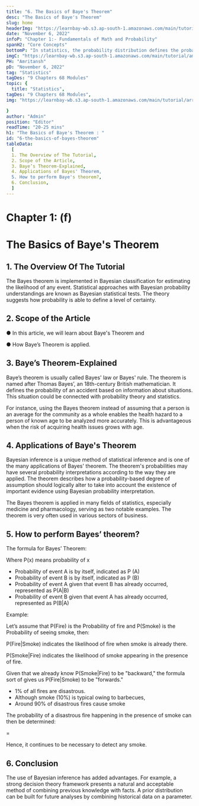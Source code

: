 ```yaml
---
title: "6. The Basics of Baye's Theorem"
desc: "The Basics of Baye's Theorem"
slug: home
headerImg: "https://learnbay-wb.s3.ap-south-1.amazonaws.com/main/tutorial/Statistics+Header.png"
date: "November 6, 2022"
infoP: "Chapter 1:- Fundamentals of Math and Probability"
spanH2: "Core Concepts"
bottomP: "In statistics, the probability distribution defines the probability of each result of a specific event in a random experiment. It would offer the probabilities of several possible situations in the long term."
imgC: "https://learnbay-wb.s3.ap-south-1.amazonaws.com/main/tutorial/amritansh.png"
PH: "Amritansh"
pD: "November 6, 2022"
tag: "Statistics"
tagDes: "9 Chapters 68 Modules"
topic: {
  title: "Statistics",
tagDes: "9 Chapters 68 Modules",
img: "https://learnbay-wb.s3.ap-south-1.amazonaws.com/main/tutorial/arrow.png"

}
author: "Admin"
position: "Editor"
readTime: "20-25 mins"
h1: "The Basics of Baye's Theorem : "
id: "6-the-basics-of-bayes-theorem"
tableData:
  [
  1. The Overview of The Tutorial,
  2. Scope of the Article,
  3. Baye’s Theorem-Explained,
  4. Applications of Bayes' Theorem,
  5. How to perform Baye's theorem?,
  6. Conclusion,
  ]
---
```



# **Chapter 1: (f)**


# **The Basics of Baye's Theorem**


## 1. The Overview Of The Tutorial


The Bayes theorem is implemented in Bayesian classification for estimating the likelihood of any event. Statistical approaches with Bayesian probability understandings are known as Bayesian statistical tests. The theory suggests how probability is able to define a level of certainty.


## 2. Scope of the Article

 


●  	In this article, we will learn about Baye's Theorem and


●  	How Baye’s Theorem is applied.

 


## 3. Baye’s Theorem-Explained


Baye’s theorem is usually called Bayes' law or Bayes' rule. The theorem is named after Thomas Bayes’, an 18th-century British mathematician. It defines the probability of an accident based on information about situations. This situation could be connected with probability theory and statistics.

 

For instance, using the Bayes theorem instead of assuming that a person is an average for the community as a whole enables the health hazard to a person of known age to be analyzed more accurately. This is advantageous when the risk of acquiring health issues grows with age.



## 4. Applications of Baye's Theorem


Bayesian inference is a unique method of statistical inference and is one of the many applications of Bayes' theorem. The theorem's probabilities may have several probability interpretations according to the way they are applied. The theorem describes how a probability-based degree of assumption should logically alter to take into account the existence of important evidence using Bayesian probability interpretation.

 

The Bayes theorem is applied in many fields of statistics, especially medicine and pharmacology, serving as two notable examples. The theorem is very often used in various sectors of business.

 


## 5. How to perform Bayes’ theorem?


The formula for Bayes’ Theorem:



Where P(x) means probability of x



* Probability of event A is by itself, indicated as P (A)
* Probability of event B is by itself, indicated as P (B)
* Probability of event A given that event B has already occurred, represented as P(A|B)
* Probability of event B given that event A has already occurred, represented as P(B|A)

 

Example:

Let’s assume that P(Fire) is the Probability of fire and P(Smoke) is the Probability of seeing smoke, then:

P(Fire|Smoke) indicates the likelihood of fire when smoke is already there.

P(Smoke|Fire) indicates the likelihood of smoke appearing in the presence of fire.

Given that we already know P(Smoke|Fire) to be "backward," the formula sort of gives us P(Fire|Smoke) to be "forwards."


* 1% of all fires are disastrous.
* Although smoke (10%) is typical owing to barbecues,
* Around 90% of disastrous fires cause smoke

The probability of a disastrous fire happening in the presence of smoke can then be determined:


=


Hence, it continues to be necessary to detect any smoke.

 


## 6. Conclusion


The use of Bayesian inference has added advantages. For example, a strong decision theory framework presents a natural and acceptable method of combining previous knowledge with facts. A prior distribution can be built for future analyses by combining historical data on a parameter.


